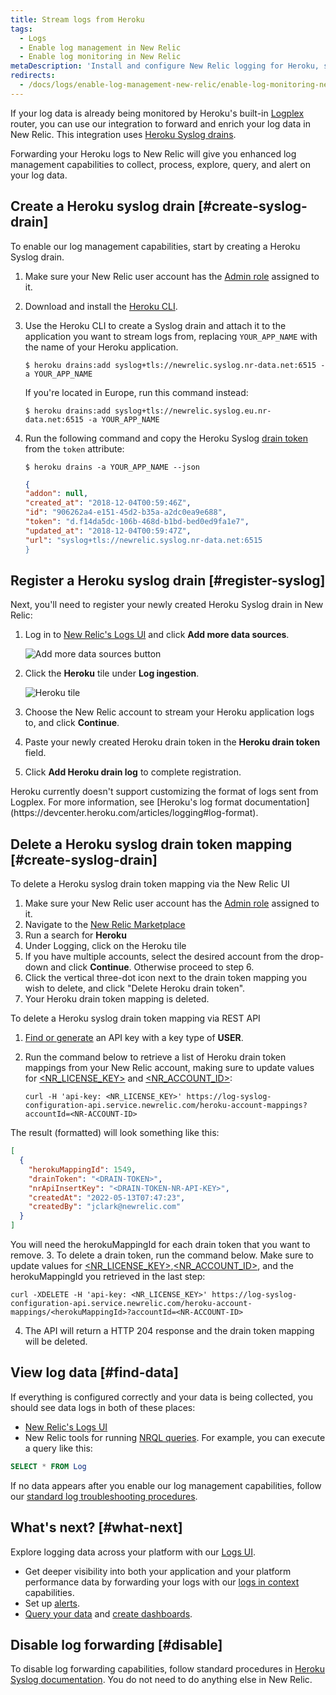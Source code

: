 ```yaml
---
title: Stream logs from Heroku
tags:
  - Logs
  - Enable log management in New Relic
  - Enable log monitoring in New Relic
metaDescription: 'Install and configure New Relic logging for Heroku, so you can use enhanced log management capabilities.'
redirects:
  - /docs/logs/enable-log-management-new-relic/enable-log-monitoring-new-relic/heroku-log-forwarding/
---
```




If your log data is already being monitored by Heroku's built-in [Logplex](https://devcenter.heroku.com/articles/logplex) router, you can use our integration to forward and enrich your log data in New Relic. This integration uses [Heroku Syslog drains](https://devcenter.heroku.com/articles/log-drains#syslog-drains).

Forwarding your Heroku logs to New Relic will give you enhanced log management capabilities to collect, process, explore, query, and alert on your log data.

## Create a Heroku syslog drain [#create-syslog-drain]

To enable our log management capabilities, start by creating a Heroku Syslog drain.

1. Make sure your New Relic user account has the [Admin role](/docs/accounts/original-accounts-billing/original-users-roles/users-roles-original-user-model/#roles) assigned to it.

2. Download and install the [Heroku CLI](https://devcenter.heroku.com/articles/heroku-cli#download-and-install).

3. Use the Heroku CLI to create a Syslog drain and attach it to the application you want to stream logs from, replacing `YOUR_APP_NAME` with the name of your Heroku application.

   ```shell
   $ heroku drains:add syslog+tls://newrelic.syslog.nr-data.net:6515 -a YOUR_APP_NAME
   ```

   If you're located in Europe, run this command instead:

   ```shell
   $ heroku drains:add syslog+tls://newrelic.syslog.eu.nr-data.net:6515 -a YOUR_APP_NAME
   ```

4. Run the following command and copy the Heroku Syslog [drain token](https://devcenter.heroku.com/articles/log-drains#drain-tokens) from the `token` attribute:

   ```shell
   $ heroku drains -a YOUR_APP_NAME --json
   ```

   ```json
   {
   "addon": null,
   "created_at": "2018-12-04T00:59:46Z",
   "id": "906262a4-e151-45d2-b35a-a2dc0ea9e688",
   "token": "d.f14da5dc-106b-468d-b1bd-bed0ed9fa1e7",
   "updated_at": "2018-12-04T00:59:47Z",
   "url": "syslog+tls://newrelic.syslog.nr-data.net:6515
   }
   ```

## Register a Heroku syslog drain [#register-syslog]

Next, you'll need to register your newly created Heroku Syslog drain in New Relic:

1. Log in to [New Relic's Logs UI](https://one.newrelic.com/launcher/logger.log-launcher) and click **Add more data sources**.

   <img
     title="Add more data sources button"
     alt="Add more data sources button"
     src={addData}
   />

2. Click the **Heroku** tile under **Log ingestion**.

   <img
     title="Heroku tile"
     alt="Heroku tile"
     src={herokuTile}
   />

3. Choose the New Relic account to stream your Heroku application logs to, and click **Continue**.

4. Paste your newly created Heroku drain token in the **Heroku drain token** field.

5. Click **Add Heroku drain log** to complete registration.

<Callout variant="important">
  Heroku currently doesn't support customizing the format of logs sent from Logplex. For more information, see [Heroku's log format documentation](https://devcenter.heroku.com/articles/logging#log-format).
</Callout>

## Delete a Heroku syslog drain token mapping [#create-syslog-drain]

To delete a Heroku syslog drain token mapping via the New Relic UI

1. Make sure your New Relic user account has the [Admin role](/docs/accounts/original-accounts-billing/original-users-roles/users-roles-original-user-model/#roles) assigned to it.
2. Navigate to the [New Relic Marketplace](https://one.newrelic.com/marketplace)
3. Run a search for **Heroku**
4. Under Logging, click on the Heroku tile
5. If you have multiple accounts, select the desired account from the drop-down and click **Continue**. Otherwise proceed to step 6.
6. Click the vertical three-dot icon next to the drain token mapping you wish to delete, and click "Delete Heroku drain token".
7. Your Heroku drain token mapping is deleted.

To delete a Heroku syslog drain token mapping via REST API

1. [Find or generate](https://one.newrelic.com/api-keys) an API key with a key type of **USER**.
2. Run the command below to retrieve a list of Heroku drain token mappings from your New Relic account, making sure to update values for [<NR_LICENSE_KEY>](https://docs.newrelic.com/docs/apis/intro-apis/new-relic-api-keys/#license-key) and [<NR_ACCOUNT_ID>](https://docs.newrelic.com/docs/accounts/accounts-billing/account-structure/account-id/):


   ```shell
   curl -H 'api-key: <NR_LICENSE_KEY>' https://log-syslog-configuration-api.service.newrelic.com/heroku-account-mappings?accountId=<NR-ACCOUNT-ID>
   ```
The result (formatted) will look something like this:

   ```json
   [
     {
       "herokuMappingId": 1549,
       "drainToken": "<DRAIN-TOKEN>",
       "nrApiInsertKey": "<DRAIN-TOKEN-NR-API-KEY>",
       "createdAt": "2022-05-13T07:47:23",
       "createdBy": "jclark@newrelic.com"
     }
   ]
   ```
   You will need the herokuMappingId for each drain token that you want to remove.
 3. To delete a drain token, run the command below. Make sure to update values for [<NR_LICENSE_KEY>](https://docs.newrelic.com/docs/apis/intro-apis/new-relic-api-keys/#license-key),[<NR_ACCOUNT_ID>](https://docs.newrelic.com/docs/accounts/accounts-billing/account-structure/account-id/), and the herokuMappingId you retrieved in the last step:

   ```shell
   curl -XDELETE -H 'api-key: <NR_LICENSE_KEY>' https://log-syslog-configuration-api.service.newrelic.com/heroku-account-mappings/<herokuMappingId>?accountId=<NR-ACCOUNT-ID>
   ```
 4. The API will return a HTTP 204 response and the drain token mapping will be deleted. 

## View log data [#find-data]

If everything is configured correctly and your data is being collected, you should see data logs in both of these places:

* [New Relic's Logs UI](https://one.newrelic.com/launcher/logger.log-launcher)
* New Relic tools for running [NRQL queries](/docs/chart-builder/use-chart-builder/choose-data/use-advanced-nrql-mode-specify-data). For example, you can execute a query like this:

```sql
SELECT * FROM Log
```

If no data appears after you enable our log management capabilities, follow our [standard log troubleshooting procedures](/docs/logs/log-management/troubleshooting/no-log-data-appears-ui/).

## What's next? [#what-next]

Explore logging data across your platform with our [Logs UI](/docs/logs/log-management/ui-data/use-logs-ui/).

* Get deeper visibility into both your application and your platform performance data by forwarding your logs with our [logs in context](/docs/logs/enable-log-management-new-relic/configure-logs-context/configure-logs-context-apm-agents/) capabilities.
* Set up [alerts](/docs/alerts-applied-intelligence/new-relic-alerts/alert-conditions/create-alert-conditions/).
* [Query your data](/docs/query-your-data/explore-query-data/get-started/introduction-querying-new-relic-data/) and [create dashboards](/docs/query-your-data/explore-query-data/dashboards/introduction-dashboards/).

## Disable log forwarding [#disable]

To disable log forwarding capabilities, follow standard procedures in [Heroku Syslog documentation](https://devcenter.heroku.com/articles/log-drains#syslog-drains). You do not need to do anything else in New Relic.
